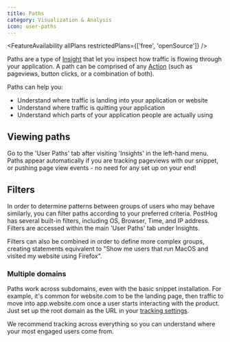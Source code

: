 ```yaml
---
title: Paths
category: Visualization & Analysis
icon: user-paths
---
```


<FeatureAvailability allPlans restrictedPlans={['free', 'openSource']} />

Paths are a type of [Insight](/docs/user-guides/insights) that let you inspect how traffic is flowing through your application. A path can be comprised of any [Action](/docs/user-guides/actions) (such as pageviews, button clicks, or a combination of both).

Paths can help you:

-   Understand where traffic is landing into your application or website
-   Understand where traffic is quitting your application
-   Understand which parts of your application people are actually using

## Viewing paths

Go to the 'User Paths' tab after visiting 'Insights' in the left-hand menu. Paths appear automatically if you are tracking pageviews with our snippet, or pushing page view events - no need for any set up on your end!

## Filters

In order to determine patterns between groups of users who may behave similarly, you can filter paths according to your preferred criteria. PostHog has several built-in filters, including OS, Browser, Time, and IP address. Filters are accessed within the main 'User Paths' tab under Insights.

Filters can also be combined in order to define more complex groups, creating statements equivalent to "Show me users that run MacOS and visited my website using Firefox".

### Multiple domains

Paths work across subdomains, even with the basic snippet installation. For example, it's common for website.com to be the landing page, then traffic to move into app.website.com once a user starts interacting with the product. Just set up the root domain as the URL in your [tracking settings](/docs/integrate/client/snippet-installation).

We recommend tracking across everything so you can understand where your most engaged users come from.
